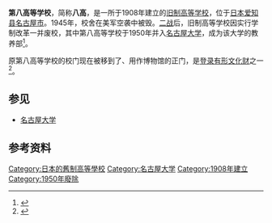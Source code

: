 {{Infobox University
|Name = 第八高等学校
|EnglishName =
|SealImage =
|SealInfo = 
|image_name = File:Eighth_Higher_School,_Japan.jpg
|image_size   = 250px
|Motto = 
|Established = 1908年
|closed = 1950年
|Type = [[旧制高等学校|旧制高等学校]]
|Former_names = 
|president  = 大岛义修（首任）
|secretary  = 
|Location = {{JPN}}[[爱知县|爱知县]][[名古屋市|名古屋市]][[瑞穗区|瑞穗区]]瑞穂町
|Campus = 
|Department =
}}
'''第八高等学校'''，简称'''八高'''，是一所于1908年建立的[[旧制高等学校|旧制高等学校]]，位于[[日本|日本]][[爱知县|爱知县]][[名古屋市|名古屋市]]。1945年，校舍在美军空袭中被毁。[[二战|二战]]后，旧制高等学校因实行学制改革一并废校，其中第八高等学校于1950年并入[[名古屋大学|名古屋大学]]，成为该大学的教养部<ref>{{cite web |title=第八高等学校 |url=http://www.tb.phys.nagoya-u.ac.jp/~okamoto/NU/Hachiko/index.html |website=名古屋大学 |accessdate=2020-12-12}}</ref>。

原第八高等学校的校门现在被移到了{{link-ja|博物馆明治村|博物館明治村}}、用作博物馆的正门，是[[登录有形文化财|登录有形文化财]]之一<ref>{{cite web |title=第八高等学校正門 |url=https://www.meijimura.com/enjoy/sight/building/1-1.html |website=博物館明治村 |accessdate=2020-12-12}}</ref>。

==参见==
*[[名古屋大学|名古屋大学]]

==参考资料==
{{reflist}}
{{Japan-hist-stub}}

[[Category:日本的舊制高等學校|Category:日本的舊制高等學校]]
[[Category:名古屋大学|Category:名古屋大学]]
[[Category:1908年建立|Category:1908年建立]]
[[Category:1950年廢除|Category:1950年廢除]]